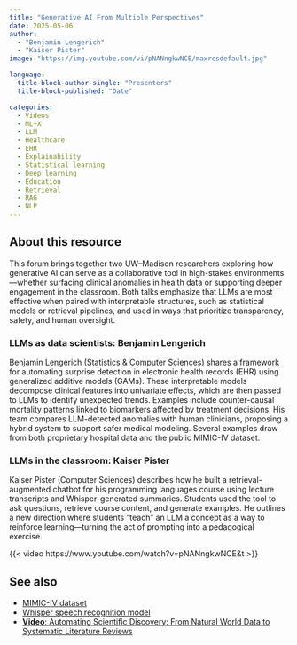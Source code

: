 ```yaml
---
title: "Generative AI From Multiple Perspectives"
date: 2025-05-06
author:
  - "Benjamin Lengerich"
  - "Kaiser Pister"
image: "https://img.youtube.com/vi/pNANngkwNCE/maxresdefault.jpg"

language: 
  title-block-author-single: "Presenters"
  title-block-published: "Date"

categories:
  - Videos
  - ML+X
  - LLM
  - Healthcare
  - EHR
  - Explainability
  - Statistical learning
  - Deep learning
  - Education
  - Retrieval
  - RAG
  - NLP
---
```


## About this resource
This forum brings together two UW–Madison researchers exploring how generative AI can serve as a collaborative tool in high-stakes environments—whether surfacing clinical anomalies in health data or supporting deeper engagement in the classroom. Both talks emphasize that LLMs are most effective when paired with interpretable structures, such as statistical models or retrieval pipelines, and used in ways that prioritize transparency, safety, and human oversight.

### LLMs as data scientists: Benjamin Lengerich
Benjamin Lengerich (Statistics & Computer Sciences) shares a framework for automating surprise detection in electronic health records (EHR) using generalized additive models (GAMs). These interpretable models decompose clinical features into univariate effects, which are then passed to LLMs to identify unexpected trends. Examples include counter-causal mortality patterns linked to biomarkers affected by treatment decisions. His team compares LLM-detected anomalies with human clinicians, proposing a hybrid system to support safer medical modeling. Several examples draw from both proprietary hospital data and the public MIMIC-IV dataset.

### LLMs in the classroom: Kaiser Pister 
Kaiser Pister (Computer Sciences) describes how he built a retrieval-augmented chatbot for his programming languages course using lecture transcripts and Whisper-generated summaries. Students used the tool to ask questions, retrieve course content, and generate examples. He outlines a new direction where students "teach" an LLM a concept as a way to reinforce learning—turning the act of prompting into a pedagogical exercise.

{{< video https://www.youtube.com/watch?v=pNANngkwNCE&t >}}

## See also  
- [MIMIC-IV dataset](https://physionet.org/content/mimiciv/2.2/)  
- [Whisper speech recognition model](https://github.com/openai/whisper)  
- [**Video**: Automating Scientific Discovery: From Natural World Data to Systematic Literature Reviews](https://uw-madison-datascience.github.io/ML-X-Nexus/Applications/Videos/Forums/mlx_2025-03-04.html)
